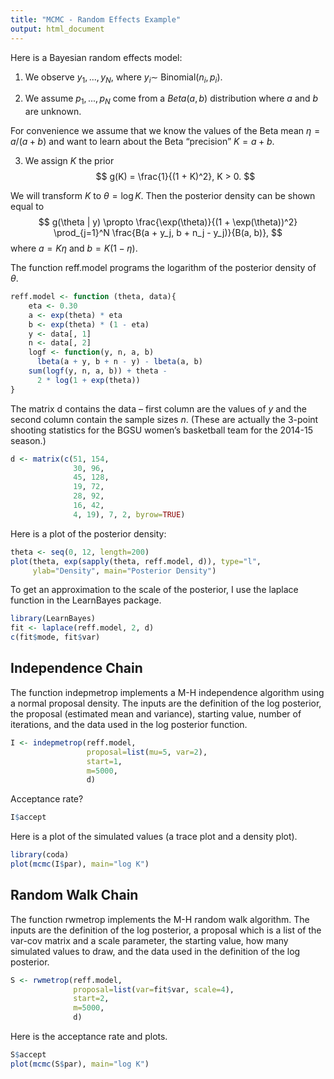 ```yaml
---
title: "MCMC - Random Effects Example"
output: html_document
---
```


Here is a Bayesian random effects model:

1.  We observe $y_1, ..., y_N$, where $y_i \sim$ Binomial($n_i, p_i$).

2.  We assume $p_1, ..., p_N$ come from a $Beta(a, b)$ distribution where $a$ and $b$ are unknown.

For convenience we assume that we know the values of the Beta mean $\eta = a / (a + b)$ and want to learn about the Beta "precision" $K = a + b$.

3.  We assign $K$ the prior
$$
g(K) = \frac{1}{(1 + K)^2}, K > 0.
$$

We will transform $K$ to $\theta =  \log K$.  Then the posterior density can be shown equal to
$$
g(\theta | y) \propto \frac{\exp(\theta)}{(1 + \exp(\theta))^2} \prod_{j=1}^N \frac{B(a + y_j, b + n_j - y_j)}{B(a, b)},
$$
where $a = K \eta$ and $b = K (1 - \eta)$.

The function reff.model programs the logarithm of the posterior density of $\theta$.

```r
reff.model <- function (theta, data){
    eta <- 0.30
    a <- exp(theta) * eta
    b <- exp(theta) * (1 - eta)
    y <- data[, 1]
    n <- data[, 2]
    logf <- function(y, n, a, b) 
      lbeta(a + y, b + n - y) - lbeta(a, b)
    sum(logf(y, n, a, b)) + theta -
      2 * log(1 + exp(theta))
}
```

The matrix d contains the data -- first column are the values of $y$ and the second column contain the sample sizes $n$.  (These are actually the 3-point shooting statistics for the BGSU women's basketball team for the 2014-15 season.)

```r
d <- matrix(c(51, 154,
              30, 96,
              45, 128,
              19, 72,
              28, 92,
              16, 42,
              4, 19), 7, 2, byrow=TRUE)
```

Here is a plot of the posterior density:

```r
theta <- seq(0, 12, length=200)
plot(theta, exp(sapply(theta, reff.model, d)), type="l",
     ylab="Density", main="Posterior Density")
```

To get an approximation to the scale of the posterior, I use the laplace function in the LearnBayes package.

```r
library(LearnBayes)
fit <- laplace(reff.model, 2, d)
c(fit$mode, fit$var)
```

## Independence Chain

The function indepmetrop implements a M-H independence algorithm using a normal proposal density.  The inputs are the definition of the log posterior, the proposal (estimated mean and variance), starting value, number of iterations, and the data used in the log posterior function.

```r
I <- indepmetrop(reff.model,
                 proposal=list(mu=5, var=2),
                 start=1,
                 m=5000,
                 d)
```

Acceptance rate?

```r
I$accept
```

Here is a plot of the simulated values (a trace plot and a density plot).

```r
library(coda)
plot(mcmc(I$par), main="log K")
```

## Random Walk Chain

The function rwmetrop implements the M-H random walk algorithm.  The inputs are the definition of the log posterior, a proposal which is a list of the var-cov matrix and a scale parameter, the starting value, how many simulated values to draw, and the data used in the definition of the log posterior.

```r
S <- rwmetrop(reff.model, 
              proposal=list(var=fit$var, scale=4),
              start=2,
              m=5000,
              d)
```

Here is the acceptance rate and plots.

```r
S$accept
plot(mcmc(S$par), main="log K")
```


